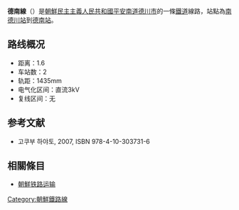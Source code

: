 '''德南線'''（{{kor|名=北|諺=덕남선|漢=德南線|羅=Tŏknam sŏn|f=y}}）是[[朝鮮民主主義人民共和國|朝鮮民主主義人民共和國]][[平安南道|平安南道]][[德川市|德川市]]的一條[[鐵道|鐵道]]線路，站點為[[南德川站|南德川站]]到[[德南站_(朝鮮)|德南站]]。

==路线概况==
*距离：1.6
*车站数：2
*轨距：1435mm
*电气化区间：直流3kV
*复线区间：无

==参考文献==
* 고쿠부 하야토{{lang|ja|(国分隼人), 《将軍様の鉄道 北朝鮮鉄道事情》, 新潮社}}, 2007, ISBN 978-4-10-303731-6

==相關條目==
* [[朝鮮铁路运输|朝鮮铁路运输]]

{{朝鮮鐵路線}}
{{德南線}}

[[Category:朝鮮鐵路線|Category:朝鮮鐵路線]]